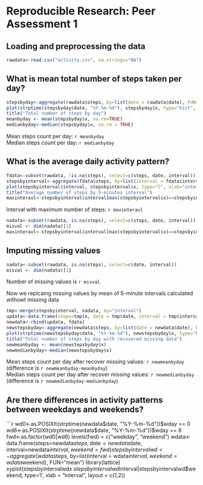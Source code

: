 # Reproducible Research: Peer Assessment 1


## Loading and preprocessing the data
```r
rawdata<-read.csv("activity.csv", na.strings="NA")
```


## What is mean total number of steps taken per day?

```r
stepsbyday<-aggregate(rawdata$steps, by=list(date = rawdata$date), FUN="sum")
plot(strptime(stepsbyday$date, "%Y-%m-%d"), stepsbyday$x, type="hist", xlab="Date", ylab = "Number of Steps")
title("Total number of steps by day")
meanbyday <- mean(stepsbyday$x, na.rm=TRUE)
medianbyday<-median(stepsbyday$x, na.rm = TRUE)

```

Mean steps count per day: `r meanbyday`  
Median steps count per day: `r medianbyday`

## What is the average daily activity pattern?


```r
fdata<-subset(rawdata, !is.na(steps), select=c(steps, date, interval))
stepsbyinterval<-aggregate(fdata$steps, by=list(interval = fdata$interval), FUN="mean")
plot(stepsbyinterval$interval, stepsbyinterval$x, type="l", xlab="interval", ylab = "Number of Steps")
title("Average number of steps by 5-minutes interval")
maxinteravl<-stepsbyinterval$interval[max(stepsbyinterval$x)==stepsbyinterval$x]
```

Interval with maximum number of steps: `r maxinteravl`

```r
nadata<-subset(rawdata, is.na(steps), select=c(steps, date, interval))
misval <- dim(nadata)[1]
maxinteravl<-stepsbyinterval$interval[max(stepsbyinterval$x)==stepsbyinterval$x]
```


## Imputing missing values



```r
nadata<-subset(rawdata, is.na(steps), select=c(date, interval))
misval <- dim(nadata)[1]
```

Number of missing values is `r misval`

Now we replcaing missing values by mean of 5-minute intervals calculated withowt missing data

```r
tmp<-merge(stepsbyinterval, nadata, by="interval")
updata<-data.frame(steps=tmp$x, date = tmp$date, interval = tmp$interval)
newdata<-rbind(updata, fdata)
newstepsbyday<-aggregate(newdata$steps, by=list(date = newdata$date), FUN="sum")
plot(strptime(newstepsbyday$date, "%Y-%m-%d"), newstepsbyday$x, type="hist", xlab="Date", ylab = "Number of Steps")
title("Total number of steps by day with recovered missing data")
newmeanbyday <- mean(newstepsbyday$x)
newmedianbyday<-median(newstepsbyday$x)
```

Mean steps count per day after recover missing values: `r newmeanbyday` (difference is `r newmeanbyday-meanbyday`)  
Median steps count per day after recover missing values: `r newmedianbyday` (difference is `r newmedianbyday-medianbyday`)


## Are there differences in activity patterns between weekdays and weekends?

```r
wd0<-as.POSIXlt(strptime(newdata$date, "%Y-%m-%d"))$wday == 0
wd6<-as.POSIXlt(strptime(newdata$date, "%Y-%m-%d"))$wday == 6
fwd<-as.factor(wd0|wd6)
levels(fwd) = c("weekday", "weekend")
wdata<-data.frame(steps=newdata$steps, date=newdata$date, interval=newdata$interval,weekend=fwd)
stepsbyintervalwd<-aggregate(wdata$steps, by=list(interval = wdata$interval, weekend = wdata$weekend), FUN="mean")
library(lattice)
xyplot(stepsbyintervalwd$x~stepsbyintervalwd$interval|stepsbyintervalwd$weekend, type='l', xlab = "interval", layout = c(1,2))

